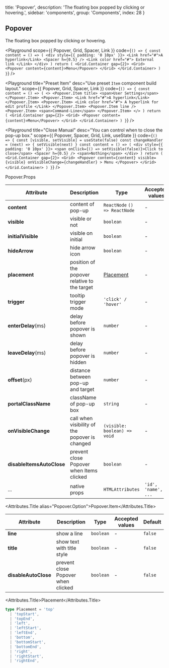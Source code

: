 
  title: 'Popover',
  description: 'The floating box popped by clicking or hovering.',
  sidebar: 'components',
  group: 'Components',
  index: 28
}

## Popover

The floating box popped by clicking or hovering.

<Playground
  scope={{ Popover, Grid, Spacer, Link }}
  code={`
() => {
  const content = () => (
    <div style={{ padding: '0 10px' }}>
      <Link href="#">A hyperlink</Link>
      <Spacer h={0.5} />
      <Link color href="#">
        External link
      </Link>
    </div>
  )
  return (
    <Grid.Container gap={2}>
      <Grid>
        <Popover content={content}>Menu</Popover>
      </Grid>
    </Grid.Container>
  )
}
`}
/>

<Playground
  title="Preset Item"
  desc="Use preset `Item` component build layout."
  scope={{ Popover, Grid, Spacer, Link }}
  code={`
() => {
  const content = () => (
    <>
      <Popover.Item title>
        <span>User Settings</span>
      </Popover.Item>
      <Popover.Item>
        <Link href="#">A hyperlink</Link>
      </Popover.Item>
      <Popover.Item>
        <Link color href="#">
          A hyperlink for edit profile
        </Link>
      </Popover.Item>
      <Popover.Item line />
      <Popover.Item>
        <span>Command-Line</span>
      </Popover.Item>
    </>
  )
  return (
    <Grid.Container gap={2}>
      <Grid>
        <Popover content={content}>Menu</Popover>
      </Grid>
    </Grid.Container>
  )
}
`}
/>

<Playground
  title="Close Manual"
  desc="You can control when to close the pop-up box."
  scope={{ Popover, Spacer, Grid, Link, useState }}
  code={`
() => {
  const [visible, setVisible] = useState(false)
  const changeHandler = (next) => {
    setVisible(next)
  }
  const content = () => (
    <div style={{ padding: '0 10px' }}>
      <span onClick={() => setVisible(false)}>Click to close</span>
      <Spacer h={0.5} />
      <span>Nothing</span>
    </div>
  )
  return (
    <Grid.Container gap={2}>
      <Grid>
        <Popover
          content={content}
          visible={visible}
          onVisibleChange={changeHandler}
        >
          Menu
        </Popover>
      </Grid>
    </Grid.Container>
  )
}
`}
/>

<Attributes edit="/pages/docs/components/popover.mdx">
<Attributes.Title>Popover.Props</Attributes.Title>

| Attribute                 | Description                                    | Type                          | Accepted values     | Default  |
| ------------------------- | ---------------------------------------------- | ----------------------------- | ------------------- | -------- |
| **content**               | content of pop-up                              | `ReactNode` `() => ReactNode` | -                   | -        |
| **visible**               | visible or not                                 | `boolean`                     | -                   | `false`  |
| **initialVisible**        | visible on initial                             | `boolean`                     | -                   | `false`  |
| **hideArrow**             | hide arrow icon                                | `boolean`                     | -                   | `false`  |
| **placement**             | position of the popover relative to the target | [Placement](#placement)       | -                   | `bottom` |
| **trigger**               | tooltip trigger mode                           | `'click' / 'hover'`           | -                   | `click`  |
| **enterDelay**(ms)        | delay before popover is shown                  | `number`                      | -                   | `100`    |
| **leaveDelay**(ms)        | delay before popover is hidden                 | `number`                      | -                   | `0`      |
| **offset**(px)            | distance between pop-up and target             | `number`                      | -                   | `12`     |
| **portalClassName**       | className of pop-up box                        | `string`                      | -                   | -        |
| **onVisibleChange**       | call when visibility of the popover is changed | `(visible: boolean) => void`  | -                   | -        |
| **disableItemsAutoClose** | prevent close Popover when Items clicked       | `boolean`                     | -                   | -        |
| ...                       | native props                                   | `HTMLAttributes`              | `'id', 'name', ...` | -        |

<Attributes.Title alias="Popover.Option">Popover.Item</Attributes.Title>

| Attribute            | Description                        | Type      | Accepted values | Default |
| -------------------- | ---------------------------------- | --------- | --------------- | ------- |
| **line**             | show a line                        | `boolean` | -               | `false` |
| **title**            | show text with title style         | `boolean` | -               | `false` |
| **disableAutoClose** | prevent close Popover when clicked | `boolean` | -               | `false` |

<Attributes.Title>Placement</Attributes.Title>

```ts
type Placement = 'top'
  | 'topStart',
  | 'topEnd',
  | 'left',
  | 'leftStart',
  | 'leftEnd',
  | 'bottom',
  | 'bottomStart',
  | 'bottomEnd',
  | 'right',
  | 'rightStart',
  | 'rightEnd',
```

</Attributes>

